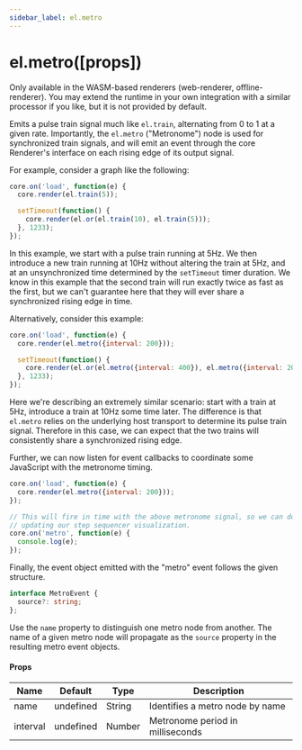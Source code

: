 ```yaml
---
sidebar_label: el.metro
---
```


# el.metro([props])

<Callout type="info">
  Only available in the WASM-based renderers (web-renderer, offline-renderer). You may extend the runtime
  in your own integration with a similar processor if you like, but it is not provided by default.
</Callout>


Emits a pulse train signal much like `el.train`, alternating from 0 to 1 at a
given rate. Importantly, the `el.metro` ("Metronome") node is used for synchronized
train signals, and will emit an event through the core Renderer's interface on each
rising edge of its output signal.

For example, consider a graph like the following:

```js
core.on('load', function(e) {
  core.render(el.train(5));

  setTimeout(function() {
    core.render(el.or(el.train(10), el.train(5)));
  }, 1233);
});
```

In this example, we start with a pulse train running at 5Hz. We then introduce a new
train running at 10Hz without altering the train at 5Hz, and at an unsynchronized time
determined by the `setTimeout` timer duration. We know in this example that the second
train will run exactly twice as fast as the first, but we can't guarantee here that they
will ever share a synchronized rising edge in time.

Alternatively, consider this example:

```js
core.on('load', function(e) {
  core.render(el.metro({interval: 200}));

  setTimeout(function() {
    core.render(el.or(el.metro({interval: 400}), el.metro({interval: 200})));
  }, 1233);
});
```

Here we're describing an extremely similar scenario: start with a train at 5Hz, introduce
a train at 10Hz some time later. The difference is that `el.metro` relies on the underlying
host transport to determine its pulse train signal. Therefore in this case, we can expect
that the two trains will consistently share a synchronized rising edge.

Further, we can now listen for event callbacks to coordinate some JavaScript with the
metronome timing.

```js
core.on('load', function(e) {
  core.render(el.metro({interval: 200}));
});

// This will fire in time with the above metronome signal, so we can do things like
// updating our step sequencer visualization.
core.on('metro', function(e) {
  console.log(e);
});
```

Finally, the event object emitted with the "metro" event follows the given structure.

```typescript
interface MetroEvent {
  source?: string;
};
```

Use the `name` property to distinguish one metro node from another. The name
of a given metro node will propagate as the `source` property in the resulting
metro event objects.

#### Props

| Name     | Default   | Type   | Description                            |
| -------- | --------- | -------|--------------------------------------- |
| name     | undefined | String | Identifies a metro node by name        |
| interval | undefined | Number | Metronome period in milliseconds       |
